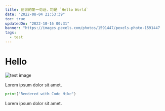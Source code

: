 ```yaml
---
title: 创世的第一句话，均是 `Hello World`
date: "2022-08-04 21:53:39"
toc: true
updatedOn: "2022-10-16 00:31"
banner: "https://images.pexels.com/photos/1591447/pexels-photo-1591447.jpeg?auto=compress&cs=tinysrgb&w=1260&h=750&dpr=1"
tags:
  - test
---
```


# Hello

![test image](/posts/test/1.webp)

Lorem ipsum dolor sit amet.

```python hello.py mark=1[22:30]
print("Rendered with Code Hike")
```

Lorem ipsum dolor sit amet.
